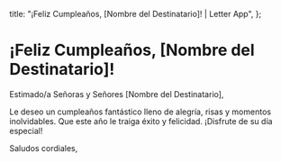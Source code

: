   title: "¡Feliz Cumpleaños, [Nombre del Destinatario]! | Letter App",
};

# ¡Feliz Cumpleaños, [Nombre del Destinatario]!

Estimado/a Señoras y Señores [Nombre del Destinatario],

Le deseo un cumpleaños fantástico lleno de alegría, risas y momentos inolvidables. Que este año le traiga éxito y felicidad. ¡Disfrute de su día especial!

Saludos cordiales,
